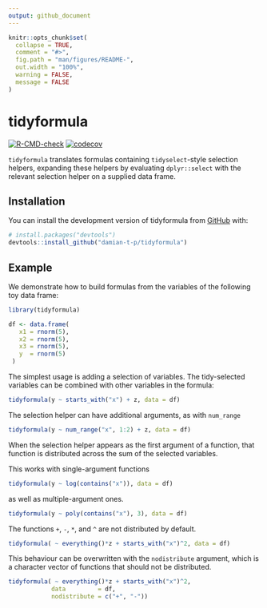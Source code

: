 ```yaml
---
output: github_document
---
```


<!-- README.md is generated from README.Rmd. Please edit that file -->

```r
knitr::opts_chunk$set(
  collapse = TRUE,
  comment = "#>",
  fig.path = "man/figures/README-",
  out.width = "100%",
  warning = FALSE,
  message = FALSE
)
```

# tidyformula

<!-- badges: start -->
[![R-CMD-check](https://github.com/damian-t-p/tidyformula/actions/workflows/R-CMD-check.yaml/badge.svg)](https://github.com/damian-t-p/tidyformula/actions/workflows/R-CMD-check.yaml)
[![codecov](https://codecov.io/gh/damian-t-p/tidyformula/branch/main/graph/badge.svg?token=WX5JP57DHW)](https://app.codecov.io/gh/damian-t-p/tidyformula/)
<!-- badges: end -->

`tidyformula` translates formulas containing `tidyselect`-style selection helpers, expanding these helpers by evaluating `dplyr::select` with the relevant selection helper on a supplied data frame.

## Installation

You can install the development version of tidyformula from [GitHub](https://github.com/) with:

``` r
# install.packages("devtools")
devtools::install_github("damian-t-p/tidyformula")
```

## Example

We demonstrate how to build formulas from the variables of the following toy data frame:

```r
library(tidyformula)

df <- data.frame(
   x1 = rnorm(5),
   x2 = rnorm(5),
   x3 = rnorm(5),
   y  = rnorm(5)
 ) 
```

The simplest usage is adding a selection of variables.
The tidy-selected variables can be combined with other variables in the formula:
```r
tidyformula(y ~ starts_with("x") + z, data = df)
```

The selection helper can have additional arguments, as with `num_range`
```r
tidyformula(y ~ num_range("x", 1:2) + z, data = df)
```

When the selection helper appears as the first argument of a function, that function is distributed across the sum of the selected variables.

This works with single-argument functions
```r
tidyformula(y ~ log(contains("x")), data = df)
```
as well as multiple-argument ones.
```r
tidyformula(y ~ poly(contains("x"), 3), data = df)
```

The functions ``+``, ``-``, ``*``, and ``^`` are not distributed by default.
```r
tidyformula( ~ everything()*z + starts_with("x")^2, data = df)
```

This behaviour can be overwritten with the `nodistribute` argument, which is a character vector of functions that should not be distributed.
```r
tidyformula( ~ everything()*z + starts_with("x")^2,
            data         = df,
            nodistribute = c("+", "-"))
```
